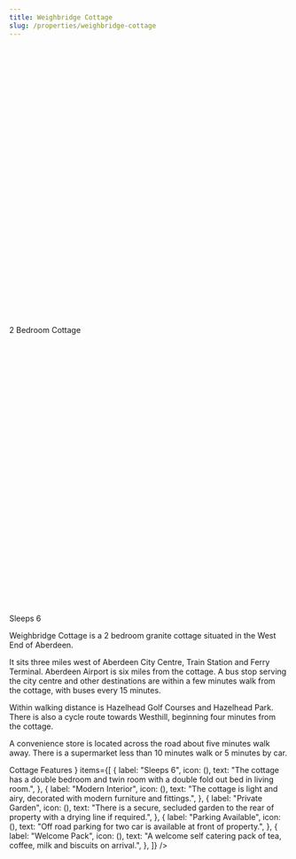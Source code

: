 ```yaml
---
title: Weighbridge Cottage
slug: /properties/weighbridge-cottage
---
```


<FontAwesomeIcon icon="bed" />
<Title>Weighbridge Cottage</Title>
<div className="mt-2 flex flex-col sm:flex-row sm:flex-wrap">
  <div className="mt-2 flex items-center text-sm leading-5 text-gray-500 sm:mr-6">
    <svg
      className="flex-shrink-0 mr-1.5 h-5 w-5 text-gray-400"
      viewBox="0 0 20 20"
      fill="currentColor"
    >
      <iconHome />
    </svg>
    2 Bedroom Cottage
  </div>
  <div className="mt-2 flex items-center text-sm leading-5 text-gray-500 sm:mr-6">
    <svg
      className="flex-shrink-0 mr-1.5 h-5 w-5 text-gray-400"
      viewBox="0 0 20 20"
      fill="currentColor"
    >
      <iconBed />
    </svg>
    Sleeps 6
  </div>
</div>
<div className="mt-6 md:mt-2 flex flex-wrap md:flex-row-reverse">
  <div className="w-full md:w-1/3">
    <ImageSlider slug="cottage" title="Weightbridge Cottage" />
  </div>
  <div className="w-full md:w-2/3 flex-1 pt-6 md:pt-12 mr-0 md:mr-8">
    <p className="mt-2">
      Weighbridge Cottage is a 2 bedroom granite cottage situated in the West
      End of Aberdeen.
    </p>
    <p className="mt-2">
      It sits three miles west of Aberdeen City Centre, Train Station and Ferry
      Terminal. Aberdeen Airport is six miles from the cottage. A bus stop
      serving the city centre and other destinations are within a few minutes
      walk from the cottage, with buses every 15 minutes.
    </p>
    <p className="mt-2">
      Within walking distance is Hazelhead Golf Courses and Hazelhead Park.
      There is also a cycle route towards Westhill, beginning four minutes from
      the cottage.
    </p>
    <p className="mt-2">
      A convenience store is located across the road about five minutes walk
      away. There is a supermarket less than 10 minutes walk or 5 minutes by
      car.
    </p>
    <p>
      <FeatureGroup
        heading={
          <h3 class="text-xl leading-8 font-extrabold tracking-tight text-gray-900 sm:text-2xl sm:leading-10">
            Cottage Features
          </h3>
        }
        items={[
          {
            label: "Sleeps 6",
            icon: (<iconBed />),
            text:
              "The cottage has a double bedroom and twin room with a double fold out bed in living room.",
          },
          {
            label: "Modern Interior",
            icon: (<iconHome />),
            text:
              "The cottage is light and airy, decorated with modern furniture and fittings.",
          },
          {
            label: "Private Garden",
            icon: (<iconSun />),
            text:
              "There is a secure, secluded garden to the rear of property with a drying line if required.",
          },
          {
            label: "Parking Available",
            icon: (<iconParking />),
            text:
              "Off road parking for two car is available at front of property.",
          },
          {
            label: "Welcome Pack",
            icon: (<iconCoffee />),
            text:
              "A welcome self catering pack of tea, coffee, milk and biscuits on arrival.",
          },
        ]}
      />
    </p>

  </div>
</div>
